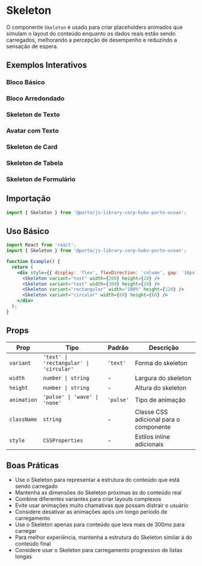 
<Meta title="Components/Skeleton" of={SkeletonStories} />

# Skeleton

O componente `Skeleton` é usado para criar placeholders animados que simulam o layout do conteúdo enquanto os dados reais estão sendo carregados, melhorando a percepção de desempenho e reduzindo a sensação de espera.

## Exemplos Interativos

### Bloco Básico
<Canvas>
  <Story of={SkeletonStories.BasicBlock} />
</Canvas>

### Bloco Arredondado
<Canvas>
  <Story of={SkeletonStories.RoundedBlock} />
</Canvas>

### Skeleton de Texto
<Canvas>
  <Story of={SkeletonStories.TextSkeleton} />
</Canvas>

### Avatar com Texto
<Canvas>
  <Story of={SkeletonStories.AvatarWithText} />
</Canvas>

### Skeleton de Card
<Canvas>
  <Story of={SkeletonStories.CardSkeleton} />
</Canvas>

### Skeleton de Tabela
<Canvas>
  <Story of={SkeletonStories.TableSkeleton} />
</Canvas>

### Skeleton de Formulário
<Canvas>
  <Story of={SkeletonStories.FormSkeleton} />
</Canvas>

## Importação

```jsx
import { Skeleton } from '@porto/js-library-corp-hubv-porto-ocean';
```

## Uso Básico

```jsx
import React from 'react';
import { Skeleton } from '@porto/js-library-corp-hubv-porto-ocean';

function Example() {
  return (
    <div style={{ display: 'flex', flexDirection: 'column', gap: '16px' }}>
      <Skeleton variant="text" width={200} height={20} />
      <Skeleton variant="text" width={300} height={20} />
      <Skeleton variant="rectangular" width="100%" height={120} />
      <Skeleton variant="circular" width={60} height={60} />
    </div>
  );
}
```

## Props

| Prop | Tipo | Padrão | Descrição |
|------|------|--------|-----------|
| `variant` | `'text' \| 'rectangular' \| 'circular'` | `'text'` | Forma do skeleton |
| `width` | `number \| string` | - | Largura do skeleton |
| `height` | `number \| string` | - | Altura do skeleton |
| `animation` | `'pulse' \| 'wave' \| 'none'` | `'pulse'` | Tipo de animação |
| `className` | `string` | - | Classe CSS adicional para o componente |
| `style` | `CSSProperties` | - | Estilos inline adicionais |



## Boas Práticas

- Use o Skeleton para representar a estrutura do conteúdo que está sendo carregado
- Mantenha as dimensões do Skeleton próximas às do conteúdo real
- Combine diferentes variantes para criar layouts complexos
- Evite usar animações muito chamativas que possam distrair o usuário
- Considere desativar as animações após um longo período de carregamento
- Use o Skeleton apenas para conteúdo que leva mais de 300ms para carregar
- Para melhor experiência, mantenha a estrutura do Skeleton similar à do conteúdo final
- Considere usar o Skeleton para carregamento progressivo de listas longas
